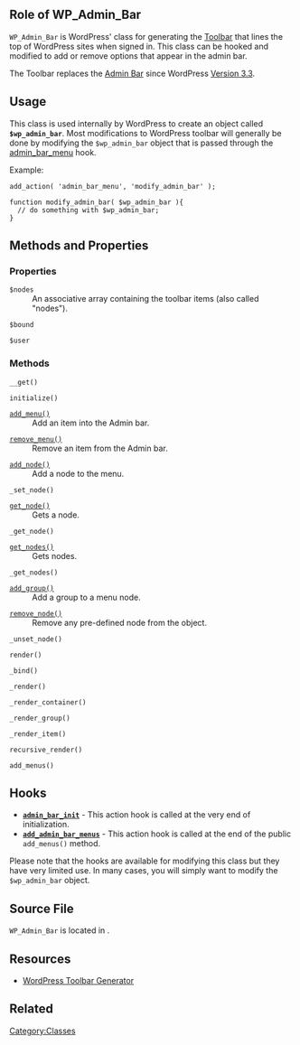 ==Role of WP_Admin_Bar==
<tt>WP_Admin_Bar</tt> is WordPress' class for generating the [[Toolbar]] that lines the top of WordPress sites when signed in. This class can be hooked and modified to add or remove options that appear in the admin bar.

The Toolbar replaces the [[Glossary#Admin_Bar|Admin Bar]] since WordPress [[Version 3.3]].

==Usage==
This class is used internally by WordPress to create an object called '''<tt>$wp_admin_bar</tt>'''. Most modifications to WordPress toolbar will generally be done by modifying the <tt>$wp_admin_bar</tt> object that is passed through the [[Plugin_API/Action_Reference/admin_bar_menu|admin_bar_menu]] hook.

Example:
<pre>
add_action( 'admin_bar_menu', 'modify_admin_bar' );

function modify_admin_bar( $wp_admin_bar ){
  // do something with $wp_admin_bar;
}
</pre>

== Methods and Properties ==

=== Properties ===

; <tt>$nodes</tt>
: An associative array containing the toolbar items (also called "nodes").

; <tt>$bound</tt>
: 

; <tt>$user</tt>
: 

=== Methods ===

; <tt>__get()</tt>
: 

; <tt>initialize()</tt>
: 

; <tt>[[Function Reference/add_menu|add_menu()]]</tt>
: Add an item into the Admin bar.

; <tt>[[Function Reference/remove_menu|remove_menu()]]</tt>
: Remove an item from the Admin bar.

; <tt>[[Function_Reference/add_node|add_node()]]</tt>
: Add a node to the menu.

; <tt>_set_node()</tt>
: 

; <tt>[[Function_Reference/get_node|get_node()]]</tt>
: Gets a node.

; <tt>_get_node()</tt>
: 

; <tt>[[Function_Reference/get_nodes|get_nodes()]]</tt>
: Gets nodes.

; <tt>_get_nodes()</tt>
: 

; <tt>[[Function_Reference/add_group|add_group()]]</tt>
: Add a group to a menu node.

; <tt>[[Function_Reference/remove_node|remove_node()]]</tt>
: Remove any pre-defined node from the object.

; <tt>_unset_node()</tt>
: 

; <tt>render()</tt>
: 

; <tt>_bind()</tt>
: 

; <tt>_render()</tt>
: 

; <tt>_render_container()</tt>
: 

; <tt>_render_group()</tt>
: 

; <tt>_render_item()</tt>
: 

; <tt>recursive_render()</tt>
: 

; <tt>add_menus()</tt>
:

==Hooks==

* '''<tt>[[Plugin_API/Action_Reference/admin_bar_init|admin_bar_init]]</tt>''' - This action hook is called at the very end of initialization.
* '''<tt>[[Plugin_API/Action_Reference/add_admin_bar_menus|add_admin_bar_menus]]</tt>''' - This action hook is called at the end of the public <tt>add_menus()</tt> method.

Please note that the hooks are available for modifying this class but they have very limited use. In many cases, you will simply want to modify the <tt>$wp_admin_bar</tt> object.

== Source File ==
<tt>WP_Admin_Bar</tt> is located in {{Trac|wp-includes/class-wp-admin-bar.php}}.

==Resources==
* [http://generatewp.com/toolbar/ WordPress Toolbar Generator]

==Related==
{{Toolbar Tags}}

{{Class Footer}}

[[Category:Classes]]